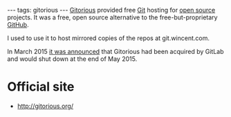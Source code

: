 ---
tags: gitorious
---
[[Gitorious]] provided free [[Git]] hosting for [[open source]] projects. It was a free, open source alternative to the free-but-proprietary [[GitHub]].

I used to use it to host mirrored copies of the repos at git.wincent.com.

In March 2015 [https://about.gitlab.com/2015/03/03/gitlab-acquires-gitorious/ it was announced] that Gitorious had been acquired by GitLab and would shut down at the end of May 2015.

= Official site =

* http://gitorious.org/
